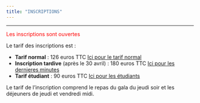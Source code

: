 ```yaml
---
title: "INSCRIPTIONS"
---
```


***

<font color="red"> Les inscriptions sont ouvertes </font>

Le tarif des inscriptions est :

- **Tarif normal** : 126 euros TTC
[Ici pour le tarif normal](https://paiement-colloques.univ-pau.fr/cgi-bin/pbox.py?seminar=ANGLETR2017&total=126)
- **Inscription tardive** (après le 30 avril)  : 180 euros TTC
[Ici pour les dernieres minutes](https://paiement-colloques.univ-pau.fr/cgi-bin/pbox.py?seminar=ANGLETR2017&total=180)
- **Tarif étudiant** : 90 euros TTC 
[Ici pour les étudiants](https://paiement-colloques.univ-pau.fr/cgi-bin/pbox.py?seminar=ANGLETR2017&total=90)

Le tarif de l'inscription comprend le repas du gala du jeudi soir et les déjeuners de jeudi et vendredi midi.

